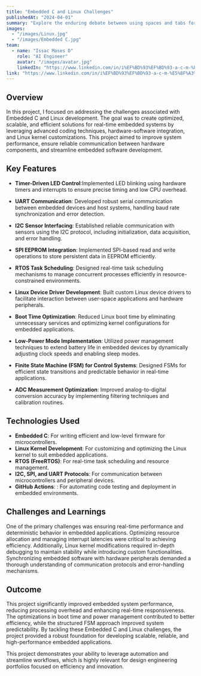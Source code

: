 ```yaml
---
title: "Embedded C and Linux Challenges"
publishedAt: "2024-04-01"
summary: "Explore the enduring debate between using spaces and tabs for code indentation, and why this choice matters more than you might think."
images:
  - "/images/Linux.jpg"
  - "/images/Embedded C.jpg"
team:
  - name: "Issac Moses D"
    role: "AI Engineer"
    avatar: "/images/avatar.jpg"
    linkedIn: "https://www.linkedin.com/in/i%EF%BD%93%EF%BD%93-a-c-m-%E5%8F%A3%EF%BD%93%E3%83%A2%EF%BD%93-d-12837831b?lipi=urn%3Ali%3Apage%3Ad_flagship3_profile_view_base_contact_details%3BxiMJkZDRTn2Qv2NfYYRqPw%3D%3D"
link: "https://www.linkedin.com/in/i%EF%BD%93%EF%BD%93-a-c-m-%E5%8F%A3%EF%BD%93%E3%83%A2%EF%BD%93-d-12837831b?lipi=urn%3Ali%3Apage%3Ad_flagship3_profile_view_base_contact_details%3BxiMJkZDRTn2Qv2NfYYRqPw%3D%3D"
---
```


## Overview

In this project, I focused on addressing the challenges associated with Embedded C and Linux development. The goal was to create optimized, scalable, and efficient solutions for real-time embedded systems by leveraging advanced coding techniques, hardware-software integration, and Linux kernel customizations. This project aimed to improve system performance, ensure reliable communication between hardware components, and streamline embedded software development.
## Key Features

- **Timer-Driven LED Control**:Implemented LED blinking using hardware timers and interrupts to ensure precise timing and low CPU overhead.

- **UART Communication**: Developed robust serial communication between embedded devices and host systems, handling baud rate synchronization and error detection.
- **I2C Sensor Interfacing**: Established reliable communication with sensors using the I2C protocol, including initialization, data acquisition, and error handling.
- **SPI EEPROM Integration**: Implemented SPI-based read and write operations to store persistent data in EEPROM efficiently.
- **RTOS Task Scheduling**:  Designed real-time task scheduling mechanisms to manage concurrent processes efficiently in resource-constrained environments.
- **Linux Device Driver Development**: Built custom Linux device drivers to facilitate interaction between user-space applications and hardware peripherals.
- **Boot Time Optimization**:  Reduced Linux boot time by eliminating unnecessary services and optimizing kernel configurations for embedded applications.
- **Low-Power Mode Implementation**: Utilized power management techniques to extend battery life in embedded devices by dynamically adjusting clock speeds and enabling sleep modes.
- **Finite State Machine (FSM) for Control Systems**: Designed FSMs for efficient state transitions and predictable behavior in real-time applications.
- **ADC Measurement Optimization**: Improved analog-to-digital conversion accuracy by implementing filtering techniques and calibration routines.
## Technologies Used

- **Embedded C**:  For writing efficient and low-level firmware for microcontrollers.
- **Linux Kernel Development**: For customizing and optimizing the Linux kernel to suit embedded applications.
- **RTOS (FreeRTOS)**: For real-time task scheduling and resource management.
- **I2C, SPI, and UART Protocols**: For communication between microcontrollers and peripheral devices.
- **GitHub Actions**: : For automating code testing and deployment in embedded environments.

## Challenges and Learnings

   One of the primary challenges was ensuring real-time performance and deterministic behavior in embedded applications. Optimizing resource allocation and managing interrupt latencies were critical to achieving efficiency. Additionally, Linux kernel modifications required in-depth debugging to maintain stability while introducing custom functionalities. Synchronizing embedded software with hardware peripherals demanded a thorough understanding of communication protocols and error-handling mechanisms.

## Outcome
  This project significantly improved embedded system performance, reducing processing overhead and enhancing real-time responsiveness. The optimizations in boot time and power management contributed to better efficiency, while the structured FSM approach improved system predictability. By tackling these Embedded C and Linux challenges, the project provided a robust foundation for developing scalable, reliable, and high-performance embedded applications.


This project demonstrates your ability to leverage automation and streamline workflows, which is highly relevant for design engineering portfolios focused on efficiency and innovation.